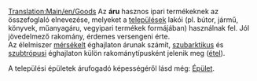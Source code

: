 [[Translation:Main/en/Goods]]{{en/-}}
{{hu/Rakomány|név=Áru
|kép=Goods.png
|termeli=mindhárom valós éghajlaton: [[Main/hu/Olajfinomító|olajfinomító]], továbbá:
* mérsékelt éghajlaton: [[Main/hu/Gyár|gyár]], [[Main/hu/Fűrésztelep|fűrésztelep]];
* szubarktikus éghajlaton: [[Main/hu/Nyomda|nyomda]];
* szubtrópusi éghajlaton: [[Main/hu/Gyár|gyár]]

|fogadja=mindhárom valós éghajlaton: [[Main/hu/Települések|település]]
}}
Az '''áru''' hasznos ipari termékeknek az összefoglaló elnevezése, melyeket a [[Main/hu/Települések|települések]] lakói (pl. bútor, jármű, könyvek, műanyagáru, vegyipari termékek formájában) használnak fel. Jól jövedelmező rakomány, érdemes versengeni érte.<br>
Az élelmiszer [[Main/en/Éghajlatok/Hu#Mérsékelt|mérsékelt]] éghajlaton árunak számít, [[Main/en/Éghajlatok/Hu#Szubarktikus|szubarktikus]] és [[Main/en/Éghajlatok/Hu#Szubtrópusi|szubtrópusi]] éghajlaton külön rakománytípusként jelenik meg ([[Main/hu/Étel|étel]]).


A települési épületek árufogadó képességéről lásd még: [[Main/hu/Épület|Épület]].
{{hu/Navbox Rakomány}}